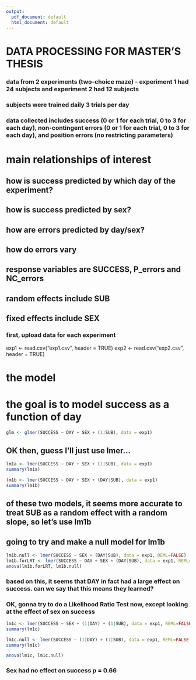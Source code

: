 ```yaml
---
output:
  pdf_document: default
  html_document: default
---
```

# DATA PROCESSING FOR MASTER'S THESIS
### data from 2 experiments (two-choice maze) - experiment 1 had 24 subjects and experiment 2 had 12 subjects
### subjects were trained daily 3 trials per day
### data collected includes success (0 or 1 for each trial, 0 to 3 for each day), non-contingent errors (0 or 1 for each trial, 0 to 3 for each day), and position errors (no restricting parameters)

# main relationships of interest
## how is success predicted by which day of the experiment?
## how is success predicted by sex?
## how are errors predicted by day/sex?
## how do errors vary 

## response variables are SUCCESS, P_errors and NC_errors ##
## random effects include SUB ##
## fixed effects include SEX ##

### first, upload data for each experiment
exp1 <- read.csv("exp1.csv", header = TRUE)
exp2 <- read.csv("exp2.csv", header = TRUE)

# the model #
# the goal is to model success as a function of day

```r
glm <- glmer(SUCCESS ~ DAY + SEX + (1|SUB), data = exp1)
```

## OK then, guess I'll just use lmer...

```r
lm1a <- lmer(SUCCESS ~ DAY + SEX + (1|SUB), data = exp1)
summary(lm1a)
```
```r
lm1b <- lmer(SUCCESS ~ DAY + SEX + (DAY|SUB), data = exp1)
summary(lm1b)
```

## of these two models, it seems more accurate to treat SUB as a random effect with a random slope, so let's use lm1b
## going to try and make a null model for lm1b

```r
lm1b.null <- lmer(SUCCESS ~ SEX + (DAY|SUB), data = exp1, REML=FALSE)
lm1b.forLRT <- lmer(SUCCESS ~ DAY + SEX + (DAY|SUB), data = exp1, REML=FALSE)
anova(lm1b.forLRT, lm1b.null)
```

### based on this, it seems that DAY in fact had a large effect on success. can we say that this means they learned?


### OK, gonna try to do a Likelihood Ratio Test now, except looking at the effect of sex on success


```r
lm1c <- lmer(SUCCESS ~ SEX + (1|DAY) + (1|SUB), data = exp1, REML=FALSE)
summary(lm1c)
```


```r
lm1c.null <- lmer(SUCCESS ~ (1|DAY) + (1|SUB), data = exp1, REML=FALSE)
summary(lm1c)
```

```r
anova(lm1c, lm1c.null)
```

### Sex had no effect on success p = 0.66